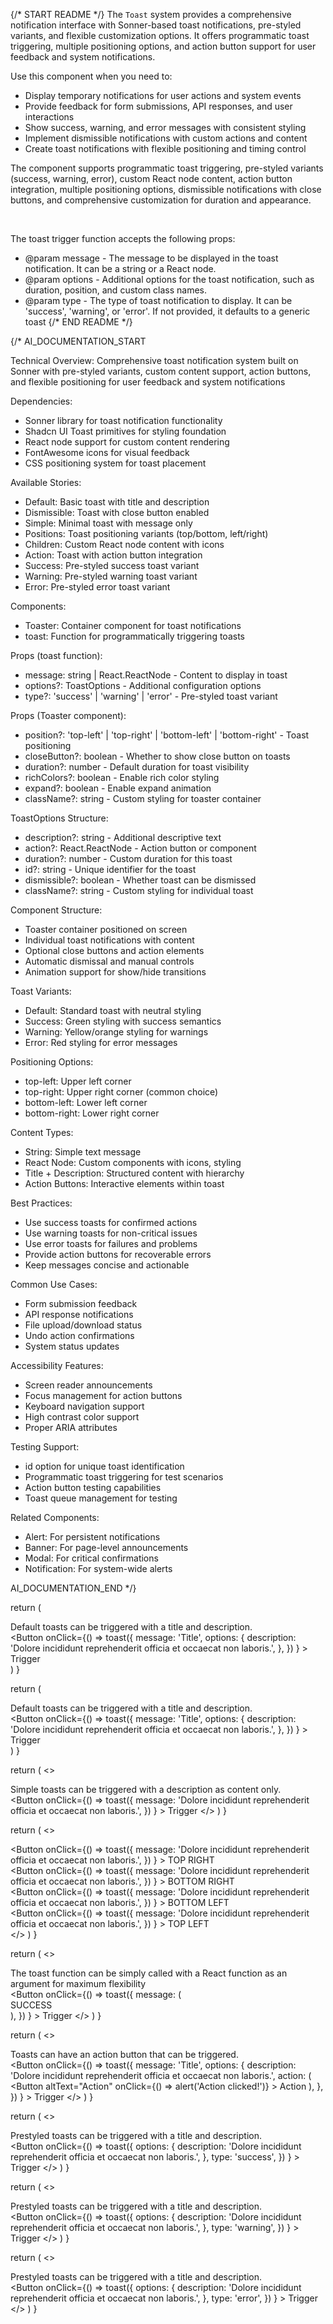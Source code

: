 
{/* START README */}
The `Toast` system provides a comprehensive notification interface with Sonner-based toast notifications, pre-styled variants, and flexible customization options. It offers programmatic toast triggering, multiple positioning options, and action button support for user feedback and system notifications.

Use this component when you need to:

- Display temporary notifications for user actions and system events
- Provide feedback for form submissions, API responses, and user interactions
- Show success, warning, and error messages with consistent styling
- Implement dismissible notifications with custom actions and content
- Create toast notifications with flexible positioning and timing control

The component supports programmatic toast triggering, pre-styled variants (success, warning, error), custom React node content, action button integration, multiple positioning options, dismissible notifications with close buttons, and comprehensive customization for duration and appearance.

<br />

The toast trigger function accepts the following props:

- @param message - The message to be displayed in the toast notification. It can be a string or a React node.
- @param options - Additional options for the toast notification, such as duration, position, and custom class names.
- @param type - The type of toast notification to display. It can be 'success', 'warning', or 'error'. If not provided, it defaults to a generic toast
  {/* END README */}

{/*
AI_DOCUMENTATION_START

Technical Overview: Comprehensive toast notification system built on Sonner with pre-styled variants, custom content support, action buttons, and flexible positioning for user feedback and system notifications

Dependencies:

- Sonner library for toast notification functionality
- Shadcn UI Toast primitives for styling foundation
- React node support for custom content rendering
- FontAwesome icons for visual feedback
- CSS positioning system for toast placement

Available Stories:

- Default: Basic toast with title and description
- Dismissible: Toast with close button enabled
- Simple: Minimal toast with message only
- Positions: Toast positioning variants (top/bottom, left/right)
- Children: Custom React node content with icons
- Action: Toast with action button integration
- Success: Pre-styled success toast variant
- Warning: Pre-styled warning toast variant
- Error: Pre-styled error toast variant

Components:

- Toaster: Container component for toast notifications
- toast: Function for programmatically triggering toasts

Props (toast function):

- message: string | React.ReactNode - Content to display in toast
- options?: ToastOptions - Additional configuration options
- type?: 'success' | 'warning' | 'error' - Pre-styled toast variant

Props (Toaster component):

- position?: 'top-left' | 'top-right' | 'bottom-left' | 'bottom-right' - Toast positioning
- closeButton?: boolean - Whether to show close button on toasts
- duration?: number - Default duration for toast visibility
- richColors?: boolean - Enable rich color styling
- expand?: boolean - Enable expand animation
- className?: string - Custom styling for toaster container

ToastOptions Structure:

- description?: string - Additional descriptive text
- action?: React.ReactNode - Action button or component
- duration?: number - Custom duration for this toast
- id?: string - Unique identifier for the toast
- dismissible?: boolean - Whether toast can be dismissed
- className?: string - Custom styling for individual toast

Component Structure:

- Toaster container positioned on screen
- Individual toast notifications with content
- Optional close buttons and action elements
- Automatic dismissal and manual controls
- Animation support for show/hide transitions

Toast Variants:

- Default: Standard toast with neutral styling
- Success: Green styling with success semantics
- Warning: Yellow/orange styling for warnings
- Error: Red styling for error messages

Positioning Options:

- top-left: Upper left corner
- top-right: Upper right corner (common choice)
- bottom-left: Lower left corner
- bottom-right: Lower right corner

Content Types:

- String: Simple text message
- React Node: Custom components with icons, styling
- Title + Description: Structured content with hierarchy
- Action Buttons: Interactive elements within toast

Best Practices:

- Use success toasts for confirmed actions
- Use warning toasts for non-critical issues
- Use error toasts for failures and problems
- Provide action buttons for recoverable errors
- Keep messages concise and actionable

Common Use Cases:

- Form submission feedback
- API response notifications
- File upload/download status
- Undo action confirmations
- System status updates

Accessibility Features:

- Screen reader announcements
- Focus management for action buttons
- Keyboard navigation support
- High contrast color support
- Proper ARIA attributes

Testing Support:

- id option for unique toast identification
- Programmatic toast triggering for test scenarios
- Action button testing capabilities
- Toast queue management for testing

Related Components:

- Alert: For persistent notifications
- Banner: For page-level announcements
- Modal: For critical confirmations
- Notification: For system-wide alerts

AI_DOCUMENTATION_END
*/}

  return (
    <div>
      <Toaster />
      <div>Default toasts can be triggered with a title and description.</div>
      <Button
        onClick={() =>
          toast({
            message: 'Title',
            options: {
              description:
                'Dolore incididunt reprehenderit officia et occaecat non laboris.',
            },
          })
        }
      >
        Trigger
      </Button>
    </div>
  )
}

  return (
    <div>
      <Toaster closeButton />
      <div>Default toasts can be triggered with a title and description.</div>
      <Button
        onClick={() =>
          toast({
            message: 'Title',
            options: {
              description:
                'Dolore incididunt reprehenderit officia et occaecat non laboris.',
            },
          })
        }
      >
        Trigger
      </Button>
    </div>
  )
}

  return (
    <>
      <Toaster />
      <div>
        Simple toasts can be triggered with a description as content only.
      </div>
      <Button
        onClick={() =>
          toast({
            message:
              'Dolore incididunt reprehenderit officia et occaecat non laboris.',
          })
        }
      >
        Trigger
      </Button>
    </>
  )
}

  return (
    <>
      <div>
        <Toaster position="top-right" />
        <Button
          onClick={() =>
            toast({
              message:
                'Dolore incididunt reprehenderit officia et occaecat non laboris.',
            })
          }
        >
          TOP RIGHT
        </Button>
      </div>
      <div>
        <Toaster position="bottom-right" />
        <Button
          onClick={() =>
            toast({
              message:
                'Dolore incididunt reprehenderit officia et occaecat non laboris.',
            })
          }
        >
          BOTTOM RIGHT
        </Button>
      </div>
      <div>
        <Toaster position="bottom-left" />
        <Button
          onClick={() =>
            toast({
              message:
                'Dolore incididunt reprehenderit officia et occaecat non laboris.',
            })
          }
        >
          BOTTOM LEFT
        </Button>
      </div>
      <div>
        <Toaster position="top-left" />
        <Button
          onClick={() =>
            toast({
              message:
                'Dolore incididunt reprehenderit officia et occaecat non laboris.',
            })
          }
        >
          TOP LEFT
        </Button>
      </div>
    </>
  )
}

  return (
    <>
      <Toaster />
      <div>
        The toast function can be simply called with a React function as an
        argument for maximum flexibility
      </div>
      <Button
        onClick={() =>
          toast({
            message: (
              <div className="flex flex-row items-center gap-3">
                <FontAwesomeIcon
                  className="text-green-600"
                  icon={faCheckCircle}
                />
                <span>SUCCESS</span>
              </div>
            ),
          })
        }
      >
        Trigger
      </Button>
    </>
  )
}

  return (
    <>
      <Toaster />
      <div>Toasts can have an action button that can be triggered.</div>
      <Button
        onClick={() =>
          toast({
            message: 'Title',
            options: {
              description:
                'Dolore incididunt reprehenderit officia et occaecat non laboris.',
              action: (
                <Button
                  altText="Action"
                  onClick={() => alert('Action clicked!')}
                >
                  Action
                </Button>
              ),
            },
          })
        }
      >
        Trigger
      </Button>
    </>
  )
}

  return (
    <>
      <Toaster closeButton position="top-right" />
      <div>Prestyled toasts can be triggered with a title and description.</div>
      <Button
        onClick={() =>
          toast({
            options: {
              description:
                'Dolore incididunt reprehenderit officia et occaecat non laboris.',
            },
            type: 'success',
          })
        }
      >
        Trigger
      </Button>
    </>
  )
}

  return (
    <>
      <Toaster />
      <div>Prestyled toasts can be triggered with a title and description.</div>
      <Button
        onClick={() =>
          toast({
            options: {
              description:
                'Dolore incididunt reprehenderit officia et occaecat non laboris.',
            },
            type: 'warning',
          })
        }
      >
        Trigger
      </Button>
    </>
  )
}

  return (
    <>
      <Toaster />
      <div>Prestyled toasts can be triggered with a title and description.</div>
      <Button
        onClick={() =>
          toast({
            options: {
              description:
                'Dolore incididunt reprehenderit officia et occaecat non laboris.',
            },
            type: 'error',
          })
        }
      >
        Trigger
      </Button>
    </>
  )
}
